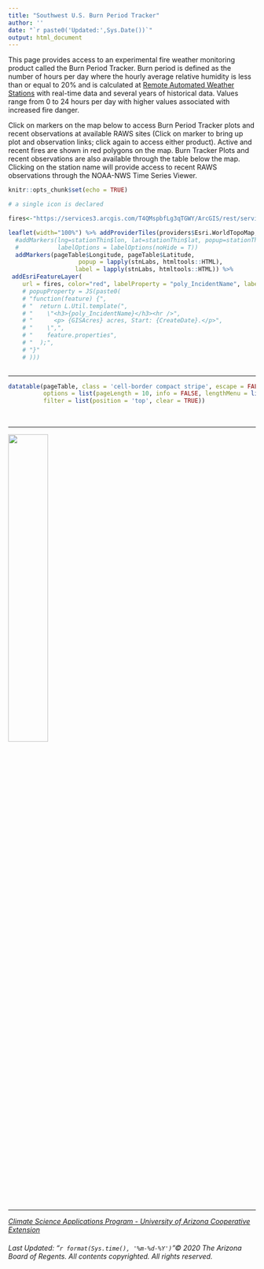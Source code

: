 ```yaml
---
title: "Southwest U.S. Burn Period Tracker"
author: ''
date: "`r paste0('Updated:',Sys.Date())`"
output: html_document
---
```


This page provides access to an experimental fire weather monitoring product called the Burn Period Tracker. Burn period is defined as the number of hours per day where the hourly average relative humidity is less than or equal to 20% and is calculated at [Remote Automated Weather Stations](https://www.nifc.gov/about-us/what-is-nifc/remote-automatic-weather-stations) with real-time data and several years of historical data. Values range from 0 to 24 hours per day with higher values associated with increased fire danger. 

Click on markers on the map below to access Burn Period Tracker plots and recent observations at available RAWS sites (Click on marker to bring up plot and observation links; click again to access either product). Active and recent fires are shown in red polygons on the map. Burn Tracker Plots and recent observations are also available through the table below the map. Clicking on the station name will provide access to recent RAWS observations through the NOAA-NWS Time Series Viewer.   

```r
knitr::opts_chunk$set(echo = TRUE)
```

```r

# a single icon is declared

fires<-"https://services3.arcgis.com/T4QMspbfLg3qTGWY/ArcGIS/rest/services/Current_WildlandFire_Perimeters/FeatureServer/0"

leaflet(width="100%") %>% addProviderTiles(providers$Esri.WorldTopoMap, options = providerTileOptions(minZoom = 6)) %>%
  #addMarkers(lng=stationThin$lon, lat=stationThin$lat, popup=stationThin$names,
  #           labelOptions = labelOptions(noHide = T))
  addMarkers(pageTable$Longitude, pageTable$Latitude,
                    popup = lapply(stnLabs, htmltools::HTML),
                   label = lapply(stnLabs, htmltools::HTML)) %>%
 addEsriFeatureLayer(
    url = fires, color="red", labelProperty = "poly_IncidentName", labelOptions = labelOptions(textsize = "12px"))
    # popupProperty = JS(paste0(
    # "function(feature) {",
    # "  return L.Util.template(",
    # "    \"<h3>{poly_IncidentName}</h3><hr />",
    # "      <p> {GISAcres} acres, Start: {CreateDate}.</p>",
    # "    \",",
    # "    feature.properties",
    # "  );",
    # "}"
    # )))
    

```  
------

```r
datatable(pageTable, class = 'cell-border compact stripe', escape = FALSE, rownames = FALSE,
          options = list(pageLength = 10, info = FALSE, lengthMenu = list(c(-1,10,50), c("All","10","50"))),
          filter = list(position = 'top', clear = TRUE))
```

<p>&nbsp;</p>

------

<div align="center">
  
  ![](CLIMAS_UACOOP_SWCC_horiz.png){width=40%}
  
</div>

------

<div align="center">
  <em>[Climate Science Applications Program - University of Arizona Cooperative Extension](http://cals.arizona.edu/climate/)</em>
</div>

<div align="center">
  <h6>
  Last Updated: "`r format(Sys.time(), '%m-%d-%Y')`"© 2020 The Arizona Board of Regents. All contents copyrighted. All rights reserved.</h6>
</div>